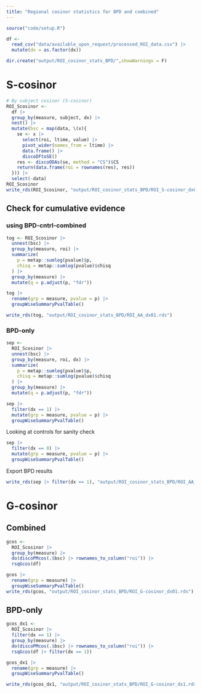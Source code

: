 ```yaml
---
title: "Regional cosinor statistics for BPD and combined"
---
```


```r
source("code/setup.R")

df <- 
  read_csv("data/available_upon_request/processed_ROI_data.csv") |> 
  mutate(dx = as.factor(dx))

dir.create("output/ROI_cosinor_stats_BPD/",showWarnings = F)
```

# S-cosinor

```r
# By subject cosinor (S-cosinor)
ROI_Scosinor <-
  df |>
  group_by(measure, subject, dx) |>
  nest() |>
  mutate(bsc = map(data, \(x){
    se <- x |>
      select(roi, ltime, value) |>
      pivot_wider(names_from = ltime) |>
      data.frame() |>
      discoDFtoSE()
    res <- discoODAs(se, method = "CS")$CS
    return(data.frame(roi = rownames(res), res))
  })) |>
  select(-data)
ROI_Scosinor
write_rds(ROI_Scosinor, "output/ROI_cosinor_stats_BPD/ROI_S-cosinor_dx01.rds")
```

## Check for cumulative evidence 

### using BPD-cntrl-combined

```r
tog <- ROI_Scosinor |>
  unnest(bsc) |>
  group_by(measure, roi) |>
  summarize(
    p = metap::sumlog(pvalue)$p,
    chisq = metap::sumlog(pvalue)$chisq
  ) |>
  group_by(measure) |>
  mutate(q = p.adjust(p, "fdr"))

tog |>
  rename(grp = measure, pvalue = p) |>
  groupWiseSummaryPvalTable()

write_rds(tog, "output/ROI_cosinor_stats_BPD/ROI_AA_dx01.rds")
```

### BPD-only

```r
sep <-
  ROI_Scosinor |>
  unnest(bsc) |>
  group_by(measure, roi, dx) |>
  summarize(
    p = metap::sumlog(pvalue)$p,
    chisq = metap::sumlog(pvalue)$chisq
  ) |>
  group_by(measure) |>
  mutate(q = p.adjust(p, "fdr"))

sep |>
  filter(dx == 1) |>
  mutate(grp = measure, pvalue = p) |>
  groupWiseSummaryPvalTable()
```

Looking at controls for sanity check
```r
sep |>
  filter(dx == 0) |>
  mutate(grp = measure, pvalue = p) |>
  groupWiseSummaryPvalTable()
```

Export BPD results

```r
write_rds(sep |> filter(dx == 1), "output/ROI_cosinor_stats_BPD/ROI_AA_dx1.rds")
```

# G-cosinor

## Combined

```r
gcos <-
  ROI_Scosinor |>
  group_by(measure) |>
  do(discoPMcos(.$bsc) |> rownames_to_column("roi")) |>
  rsqGcos(df)

gcos |>
  rename(grp = measure) |>
  groupWiseSummaryPvalTable()
write_rds(gcos, "output/ROI_cosinor_stats_BPD/ROI_G-cosinor_dx01.rds")
```

## BPD-only

```r
gcos_dx1 <-
  ROI_Scosinor |>
  filter(dx == 1) |>
  group_by(measure) |>
  do(discoPMcos(.$bsc) |> rownames_to_column("roi")) |>
  rsqGcos(df |> filter(dx == 1))

gcos_dx1 |>
  rename(grp = measure) |>
  groupWiseSummaryPvalTable()

write_rds(gcos_dx1, "output/ROI_cosinor_stats_BPD/ROI_G-cosinor_dx1.rds")
```
